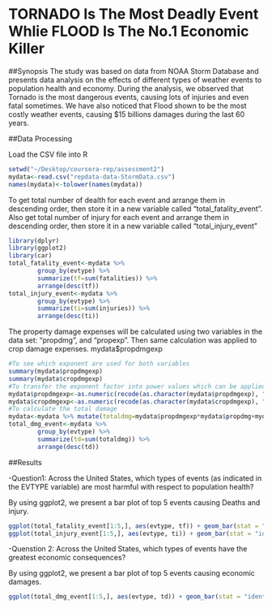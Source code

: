 TORNADO Is The Most Deadly Event Whlie FLOOD Is The No.1 Economic Killer
===============================================
##Synopsis
The study was based on data from NOAA Storm Database and presents data analysis on the effects of different types of weather events to population health and economy. During the analysis, we observed that Tornado is the most dangerous events, causing lots of injuries and even fatal sometimes. We have also noticed that Flood shown to be the most costly weather events, causing $15 billions damages during the last 60 years.

##Data Processing 

Load the CSV file into R 

```r
setwd("~/Desktop/coursera-rep/assessment2")
mydata<-read.csv("repdata-data-StormData.csv")
names(mydata)<-tolower(names(mydata))
```

To get total number of dealth for each event and arrange them in descending order, then store it in a new variable called "total_fatality_event". Also get total number of injury for each event and arrange them in descending order, then store it in a new variable called "total_injury_event"

```r
library(dplyr)
library(ggplot2)
library(car)
total_fatality_event<-mydata %>%
        group_by(evtype) %>%
        summarize(tf=sum(fatalities)) %>%
        arrange(desc(tf))
total_injury_event<-mydata %>%
        group_by(evtype) %>%
        summarize(ti=sum(injuries)) %>%
        arrange(desc(ti))
```

The property damage expenses will be calculated using two variables in the data set: "propdmg", and "propexp". Then same calculation was applied to crop damage expenses. mydata$propdmgexp

```r
#To see which exponent are used for both variables
summary(mydata$propdmgexp)
summary(mydata$cropdmgexp)
#To transfer the exponent factor into power values which can be applied to damage variable for calculation, a translator function was at first created and used to loop through the data set. This process took a very long time (~2 hours) although the final result was correct. So I further investigated for other approaches and found a much easier and quicker way and that's by using recode() function in car package.
mydata$propdmgexp<-as.numeric(recode(as.character(mydata$propdmgexp), "''=0; '-'=0; '?'=0; '+'=0; '0'=1; '1'= 10; '2'=10^2; '3'=10^3; '4'=10^4; '5'=10^5; '6'=10^6; '7'=10^7; '8'=10^8; 'B'=10^9; 'h'=100; 'H'=100; 'K'=1000; 'm'=10^6; 'M'=10^6"))
mydata$cropdmgexp<-as.numeric(recode(as.character(mydata$cropdmgexp), "''=0; '?'=0; '0'=1; '2'=10^2; 'B'=10^9; 'k'=1000; 'K'=1000;  'm'=10^6; 'M'=10^6"))
#To calculate the total damage
mydata<-mydata %>% mutate(totaldmg=mydata$propdmgexp*mydata$propdmg+mydata$cropdmgexp*mydata$cropdmg)
total_dmg_event<-mydata %>%
        group_by(evtype) %>%
        summarize(td=sum(totaldmg)) %>%
        arrange(desc(td))
```

##Results

-Question1: Across the United States, which types of events (as indicated in the EVTYPE variable) are most harmful with respect to population health?

By using ggplot2, we present a bar plot of top 5 events causing Deaths and injury. 

```r
ggplot(total_fatality_event[1:5,], aes(evtype, tf)) + geom_bar(stat = "identity") + labs (title = "Top 5 types of events causing total number of death across the US") + labs (x = "Event type", y ="Total number of death")
ggplot(total_injury_event[1:5,], aes(evtype, ti)) + geom_bar(stat = "identity") + labs (title = "Top 5 types of events causing total number of injury across the US") + labs (x = "Event type", y ="Total number of injury")
```

-Quenstion 2: Across the United States, which types of events have the greatest economic consequences?

By using ggplot2, we present a bar plot of top 5 events causing economic damages. 

```r
ggplot(total_dmg_event[1:5,], aes(evtype, td)) + geom_bar(stat = "identity") + labs (title = "Top 5 types of events causing economic consequences across the US") + labs (x = "Event type", y ="Economic damages")
```


